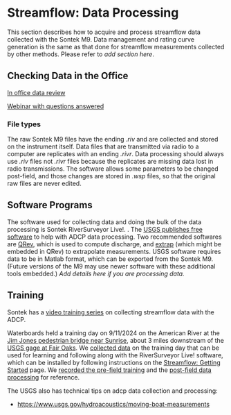 # Streamflow: Data Processing

This section describes how to acquire and process streamflow data collected with the Sontek M9. Data management and rating curve generation is the same as that done for streamflow measurements collected by other methods. Please refer to *add section here*.

## Checking Data in the Office

[In office data review](https://www.youtube.com/watch?v=jRoFbFTokW0&list=PLCbJJUmLdIBEZZWxyCGqeDhpF4T-Tyltn&index=8)

[Webinar with questions answered](https://www.youtube.com/watch?v=ukb-B9e5OTY&list=PLCbJJUmLdIBEZZWxyCGqeDhpF4T-Tyltn&index=10)

### File types

The raw Sontek M9 files have the ending *.riv* and are collected and stored on the instrument itself. Data files that are transmitted via radio to a computer are replicates with an ending *.rivr*. Data processing should always use *.riv* files not *.rivr* files because the replicates are missing data lost in radio transmissions. The software allows some parameters to be changed post-field, and those changes are stored in *.wsp* files, so that the original raw files are never edited.

## Software Programs

The software used for collecting data and doing the bulk of the data processing is Sontek RiverSurveyor Live!. . The [USGS publishes free software](https://hydroacoustics.usgs.gov/movingboat/mbd_software.shtml) to help with ADCP data processing. Two recommended softwares are [QRev](https://hydroacoustics.usgs.gov/movingboat/QRev.shtml), which is used to compute discharge, and [extrap](https://www.usgs.gov/publications/extrap-software-assist-selection-extrapolation-methods-moving-boat-adcp-streamflow) (which might be embedded in QRev) to extrapolate measurements. USGS software requires data to be in Matlab format, which can be exported from the Sontek M9. (Future versions of the M9 may use newer software with these additional tools embedded.) *Add details here if you are processing data.*

## Training

Sontek has a [video training series](https://www.youtube.com/playlist?list=PLCbJJUmLdIBEZZWxyCGqeDhpF4T-Tyltn) on collecting streamflow data with the ADCP.

Waterboards held a training day on 9/11/2024 on the American River at the [Jim Jones pedestrian bridge near Sunrise](https://www.google.com/maps/place/Parking+Space/@38.6318805,-121.2704787,324m/data=!3m1!1e3!4m6!3m5!1s0x809add4070972437:0xc0e68ac138622df0!8m2!3d38.6317068!4d-121.2699568!16s%2Fg%2F11p5gp5kn6?entry=ttu&g_ep=EgoyMDI0MTAwMS4wIKXMDSoASAFQAw%3D%3D), about 3 miles downstream of the [USGS gage at Fair Oaks](https://waterdata.usgs.gov/monitoring-location/11446500/#parameterCode=00065&period=P7D&showMedian=false). We [collected data](https://cawaterboards.sharepoint.com/:f:/r/sites/WB-DWR-UASProgram/Shared%20Documents/06-Training/ADCP_and_Bathymetry/DATA_from_Training/2024_09_11_RiverSurveyor_Data?csf=1&web=1&e=41CDPX) on the training day that can be used for learning and following along with the RiverSurveyor Live! software, which can be installed by following instructions on the [Streamflow: Getting Started](streamflow_gettingstarted.qmd) page. We [recorded the pre-field training](https://cawaterboards.sharepoint.com/:v:/r/sites/WB-DWR-UASProgram/Shared%20Documents/06-Training/ADCP_and_Bathymetry/videos_from_training/Lab%20C_%20Streamflow%20Measurement%20with%20ADCP-20240911_090701-Meeting%20Recording.mp4?csf=1&web=1&e=pOBYyc) and the [post-field data processing](https://cawaterboards.sharepoint.com/sites/WB-DWR-UASProgram/_layouts/15/stream.aspx?id=%2Fsites%2FWB%2DDWR%2DUASProgram%2FShared%20Documents%2F06%2DTraining%2FADCP%5Fand%5FBathymetry%2Fvideos%5Ffrom%5Ftraining%2FLab%20D%20RiverSurveyorLive%20Streamflow%20%2D%20Data%20Processing%2D20241003%5F083326%2DMeeting%20Recording%2Emp4&referrer=StreamWebApp%2EWeb&referrerScenario=AddressBarCopied%2Eview%2E1de8ce6f%2D90c5%2D4c10%2Da718%2Dde900aeb3d4f) for reference.

The USGS also has technical tips on adcp data collection and processing:

-   <https://www.usgs.gov/hydroacoustics/moving-boat-measurements>
